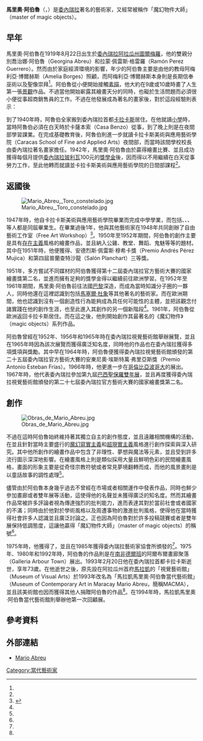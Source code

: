 {{Infobox artist
| honorific_prefix = 
| name = 馬里奧·阿伯魯
| honorific_suffix = 
| image = Mario Abreu.jpg
| image_size = 300px
| alt = 
| caption = 馬里奧·阿伯魯
| native_name = Mario Abreu
| native_name_lang = es
| birth_name =
| birth_date = {{Birth date|1919|8|22}}
| birth_place = [[委內瑞拉|委內瑞拉]][[阿拉瓜德巴塞隆納|阿拉瓜德巴塞隆納]][[圖爾梅羅|圖爾梅羅]]
| death_date = {{Death date and age|1993|2|20|1919|7|22}}
| death_place = [[委內瑞拉|委內瑞拉]][[卡拉卡斯|卡拉卡斯]]
| resting_place = 
| resting_place_coordinates = 
| nationality = [[委內瑞拉|委內瑞拉]]
| education = 
| alma_mater = 
| known_for = 
| notable_works = 
| style = 
| movement = 
| spouse = 
| awards = 
| elected = 
| patrons = 
| memorials = 
| website = 
| module =
}}

'''馬里奧·阿伯魯'''（{{Lang-es|'''Mario Abreu'''}}，{{bd|1919年|8月22日|1993年|2月20日}}）是[[委內瑞拉|委內瑞拉]]著名的藝術家，又經常被稱作「魔幻物件大師」（master of magic objects）。

== 早年 ==
馬里奧·阿伯魯在1919年8月22日出生於[[委內瑞拉|委內瑞拉]][[阿拉瓜州|阿拉瓜州]][[圖爾梅羅|圖爾梅羅]]，他的雙親分別喬治娜·阿伯魯（Georgina Abreu）和拉蒙·佩雷斯·格雷羅（Ramón Perez Guerrero）。然而由於家庭經濟環境的影響，年少的阿伯魯主要是由他的教母阿梅利亞·博爾赫斯（Amelia Borges）照顧，而阿梅利亞·博爾赫斯本身則是長期信奉巫術以及聖像崇拜<ref name = "Arslatino"/>。阿伯魯從小便開始接觸[[素描|素描]]，他大約在9歲或10歲時畫了人生第一張[[景觀|景觀]]作品。不過當他開始嶄露其繪畫天分的同時，也礙於生活問題而必須很小便從事超商銷售員的工作。不過在他發展成為著名的畫家後，對於這段經驗則表示：

{{Cquote 3|我愛整理貨架上的沙丁魚罐頭、糖果和軟性飲料。每天下午我依照順序排列這些貨架上的商品，我無法忍受看到他們有著空缺。我認為這些是我第一個察覺到了魔幻物件。<ref name = "Arslatino">{{Cite web |url = http://www.arslatino.com/en/magazine/great-masters/1-mario-abreu |title = MARIO ABREU, Venezuela |author =  |date =  |publisher = Arslatino |language = en |accessdate = 2015年7月23日 |quote =  |archive-url = https://web.archive.org/web/20170118022657/http://arslatino.com/en/magazine/great-masters/1-mario-abreu |archive-date = 2017年1月18日 |dead-url = yes }}</ref>|馬里奧·阿伯魯}}

到了1940年時，阿魯伯全家搬到委內瑞拉首都[[卡拉卡斯|卡拉卡斯]]居住。在他就讀[[小學|小學]]時，當時阿魯伯必須在白天時於卡薩本索（Casa Benzo）從事{{Link-en|勞工 (建築)|Laborer|勞力工作}}，到了晚上則是在夜間部學習課業。在完成基礎教育後，阿魯伯則進一步就讀卡拉卡斯美術與應用藝術學院（Caracas School of Fine and Applied Arts）夜間部，而當時該間學校校長由委內瑞拉著名畫家{{Link-es|安東尼奧·埃德孟多·蒙桑托|Antonio Edmundo Monsanto}}擔任。1942年，馬里奧·阿伯魯由於贏得繪畫比賽、並且成功獲得每個月提供[[委內瑞拉玻利瓦|委內瑞拉玻利瓦]]100元的[[獎學金|獎學金]]後，因而得以不用繼續在白天從事勞力工作，至此他轉而就讀並卡拉卡斯美術與應用藝術學院的日間部課程<ref name = "Arslatino"/>。

== 返國後 ==
[[File:Mario_Abreu,_Toro_constelado.jpg|thumb]]

1947年時，他自卡拉卡斯美術與應用藝術學院畢業而完成中學學業，而包括{{Link-en|亞歷杭·德羅|Alejandro Otero}}、{{Link-es|馬特奧·馬諾爾|Mateo Manaure}}、{{Link-en|卡洛斯·克魯茲 - 迭斯|Carlos Cruz-Diez}}、{{Link-es|路易斯·莫雷諾·格瓦拉|Luis Guevara Moreno}}等人都是同屆畢業生。在畢業過後1年，他與其他藝術家在1948年共同創辦了自由藝術工作室（Free Art Workshop）<ref name="羅慕洛·加列戈斯">{{Cite web |url = http://av.celarg.gob.ve/Coleccion/MarioAbreu.htm |title = Mario Abreu |author =  |date =  |publisher = {{Link-es|羅慕洛·加列戈斯拉丁美洲研究中心基金會|Fundación Centro de Estudios Latinoamericanos Rómulo Gallegos}} |language = es |accessdate = 2015年7月23日 |quote =  |archive-url = https://web.archive.org/web/20150723052143/http://av.celarg.gob.ve/Coleccion/MarioAbreu.htm# |archive-date = 2015-07-23 |dead-url = yes }}</ref>。1950年至1952年期間，阿伯魯的創作主要是具有[[存在主義|存在主義]]風格的繪畫作品，並且納入公雞、教堂、舞蹈、鬼魅等等的題材。其中在1951年時，他便獲得{{Link-en|費德里科·勃蘭特|Federico Brandt|費德里科·勃蘭特獎}}、安德烈斯·佩雷斯·穆希卡獎（Premio Andrés Pérez Mujica）和第四屆普蘭查特沙龍（Salón Planchart）三等獎。

1951年，多方嘗試不同媒材的阿伯魯獲得第十二屆委內瑞拉官方藝術大賽的國家繪畫獎第二名，並進而擁有足夠的獎學金得以繼續前往歐洲學習。在1952年至1961年期間，馬里奧·阿伯魯前往法國[[巴黎|巴黎]]深造，而成為當時知識分子圈的一夥人，同時他還在這裡認識到包括[[馬塞爾·杜象|馬塞爾·杜象]]等其他著名的藝術家。而在歐洲期間，他也認識到沒有一個創造性行為能夠成為具任何可能性的主體，並把該觀念付諸實踐在他的創作生涯，也至此進入其創作的另一個新階段<ref name = "Arslatino"/>。1961年，阿伯魯從歐洲返回卡拉卡斯居住。而在這之後，他則開始創作其最著名的《魔幻物件》（magic objects）系列作品。

阿伯魯曾經在1952年、1956年和1965年時在委內瑞拉視覺藝術館舉辦展覽，並且在1965年時因為該次展覽而獲得廣泛知名度，同時他的作品也在委內瑞拉獲得多項獎項與獎勵。其中早在1964年時，阿伯魯便獲得委內瑞拉視覺藝術館頒發的第二十五屆委內瑞拉官方藝術大賽的安東尼奧·埃斯特萬·弗里亞斯獎（Premio Antonio Esteban Frías）。1966年時，他更進一步在[[哥倫比亞|哥倫比亞]][[波哥大|波哥大]]的{{Link-en|波哥大現代藝術博物館|Bogotá Museum of Modern Art}}展出。1967年時，他代表委內瑞拉參加第九屆[[巴西|巴西]][[聖保羅雙年展|聖保羅雙年展]]，並且再度獲得委內瑞拉視覺藝術館頒發的第二十七屆委內瑞拉官方藝術大賽的國家繪畫獎第二名。

== 創作 ==
[[File:Obras_de_Mario_Abreu.jpg|thumb]]

不過在這時阿伯魯始終維持著其獨立自主的創作態度，並且遠離相關機構的活動，在並且針對當時主要盛行的[[魔幻寫實主義|魔幻寫實主義]]和[[超現實主義|超現實主義]]風格進行創作探索與深入研究。其中他所創作的繪畫作品中包含了非理性、夢想與魔法等元素，並且受到許多流行圖示深深地影響。在繪畫風格上則是類似採用大量且鮮明色彩的民間繪畫風格，畫面的形象主要是從奇怪宗教符號或者常見夢境翻轉而成，而他的風景畫則是以童話故事的調性處理<ref name = "Arslatino"/>。

儘管由於阿伯魯本身幾乎過去不曾經在市場或者相關運作中發表作品，同時也鮮少參加畫廊或者雙年展等活動，這使得他的名聲並未獲得廣泛的知名度。然而其繪畫作品常被許多評論者視為傳達強烈的批判能力，進而表達其對於當前社會或者國家的不滿；同時由於他對於學術風格以及周遭事物的激進批判風格，使得他在當時獲得社會許多人認識並且廣泛討論之。正也因為阿伯魯對於許多投稿競賽或者是雙年展保持低調態度，這讓他贏得「魔幻物件大師」（master of magic objects）的稱號<ref name = "Arslatino"/>。

1975年時，他獲得了{{Link-en|委內瑞拉造型藝術國家獎|National Prize of Plastic Arts of Venezuela}}，並且在1985年獲得委內瑞拉藝術家協會所頒發的{{Link-en|阿曼多·瑞威隆|Armando Reverón|阿曼多·瑞威隆獎}}<ref name = "羅慕洛·加列戈斯"/>。1975年、1980年和1992年時，阿伯魯的作品則是在[[南非|南非]][[德爾班|德爾班]]的阿爾布爾畫廊聚落（Galleria Arbour Town）展出。1993年2月20日他在委內瑞拉首都卡拉卡斯逝世，享年73歲。在他逝世之後，原先設在阿拉瓜州首府[[馬拉凱|馬拉凱]]的「視覺藝術館」（Museum of Visual Arts）於1993年改名為「馬拉凱馬里奧·阿伯魯當代藝術館」（Museum of Contemporary Art in Maracay Mario Abreu，簡稱MACMA），並且該美術館也因而獲得其他人捐贈阿伯魯的作品<ref name = "羅慕洛·加列戈斯"/>。在1994年時，馬拉凱馬里奧·阿伯魯當代藝術館則舉辦他第一次回顧展。

== 參考資料 ==
{{Reflist}}

== 外部連結 ==
{{Commons cat|Mario Abreu}}
* {{es}} [https://web.archive.org/web/20150723052143/http://av.celarg.gob.ve/Coleccion/MarioAbreu.htm Mario Abreu]

{{Authority control}}

[[Category:當代藝術家|Category:當代藝術家]]